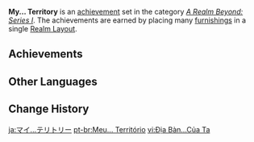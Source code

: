 {{Achievement Set Infobox
|primogems    = {{Achievement/Primogems|My... Territory}}
|total        = {{Achievement/Total|My... Territory}}
|category     = A Realm Beyond: Series I
}}
'''My... Territory''' is an [[achievement]] set in the category ''[[A Realm Beyond: Series I]]''. The achievements are earned by placing many [[furnishings]] in a single [[Realm Layout]].

==Achievements==
{{Achievements by Category Table|My... Territory}}
<!--
==Notes==

==Trivia==
-->
==Other Languages==
{{Other Languages
|en      = My... Territory
|zhs     = 我的…地盘
|zhs_rm  = Wǒ de... Dìpán
|zht     = 我的…地盤
|zht_rm  = Wǒ de... Dìpán
|zh_tl   = My... Territory
|ja      = マイ…テリトリー
|ja_rm   = Mai... Teritorii
|ja_tl   = My... Territory
|ko      = 나만의… 공간
|ko_rm   = Naman-ui... Gonggan
|ko_tl   = Territory... For Me
|es      = Horror vacui
|es_tl   = Fear of Empty Space
|es_note = {{w|Horror vacui (art)|Horror vacui}} is, in visual arts, the method of filling every possible space of an artwork with small details, in order to not leave any empty space.
|fr      = Occupation de l'espace
|fr_tl   = Space Occupation
|ru      = Это моя территория
|ru_tl   = This is My Territory
|th      = นี่คือ... ถิ่นของฉัน
|th_rm   = 
|th_tl   = 
|vi      = Địa Bàn...Của Ta
|vi_tl   = My... Territory
|de      = Mein... Reich
|de_tl   = My... Empire
|id      = Daerah... Kekuasaanku
|id_tl   = My... Territory
|pt      = Meu... Território
|pt_tl   = My... Territory
|tr      = Benim... Bölgem
|tr_tl   = My... Territory
|it      = Kenofobia
|it_tl   = 
}}

==Change History==
{{Change History|1.5}}
<!--
==References==
{{Reflist}}
-->

[[ja:マイ…テリトリー]]
[[pt-br:Meu... Território]]
[[vi:Địa Bàn...Của Ta]]
